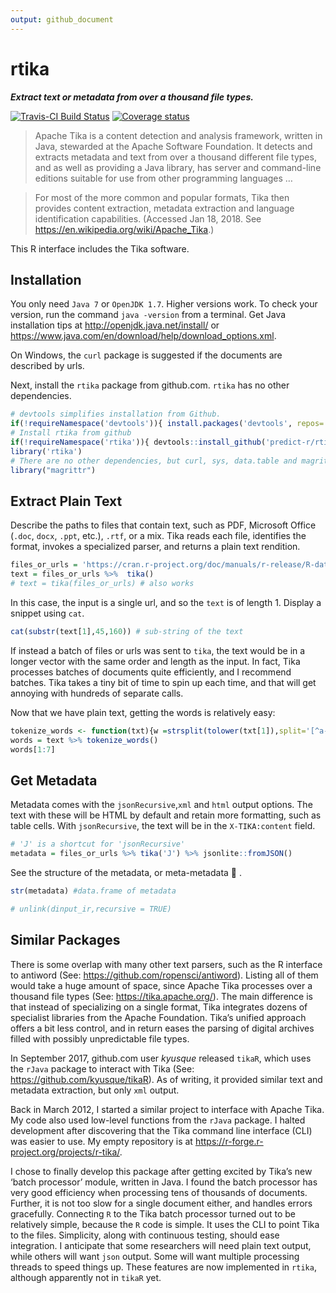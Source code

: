```yaml
---
output: github_document
---
```

# rtika
***Extract text or metadata from over a thousand file types.***

[![Travis-CI Build Status](https://travis-ci.org/predict-r/rtika.svg?branch=master)](https://travis-ci.org/predict-r/rtika)
[![Coverage status](https://codecov.io/gh/predict-r/rtika/branch/master/graph/badge.svg)](https://codecov.io/github/predict-r/rtika?branch=master)


>Apache Tika is a content detection and analysis framework, written in Java, stewarded at the Apache Software Foundation. It detects and extracts metadata and text from over a thousand different file types, and as well as providing a Java library, has server and command-line editions suitable for use from other programming languages ...

>For most of the more common and popular formats, Tika then provides content extraction, metadata extraction and language identification capabilities. (Accessed Jan 18, 2018. See <https://en.wikipedia.org/wiki/Apache_Tika>.)

This R interface includes the Tika software.

## Installation
You only need `Java 7` or `OpenJDK 1.7`. Higher versions work. To check your version, run the command `java -version` from a terminal. Get Java installation tips at <http://openjdk.java.net/install/> or <https://www.java.com/en/download/help/download_options.xml>. 

On Windows, the `curl` package is suggested if the documents are described by urls.

Next, install the `rtika` package from github.com. `rtika` has no other dependencies.

```r
# devtools simplifies installation from Github.
if(!requireNamespace('devtools')){ install.packages('devtools', repos='https://cloud.r-project.org') }
# Install rtika from github
if(!requireNamespace('rtika')){ devtools::install_github('predict-r/rtika') } 
library('rtika') 
# There are no other dependencies, but curl, sys, data.table and magrittr are suggested.
library("magrittr")
```



## Extract Plain Text
Describe the paths to files that contain text, such as PDF, Microsoft Office (`.doc`, `docx`, `.ppt`, etc.), `.rtf`, or a mix. Tika reads each file, identifies the format, invokes a specialized parser, and returns a plain text rendition.
```r
files_or_urls = 'https://cran.r-project.org/doc/manuals/r-release/R-data.pdf'
text = files_or_urls %>%  tika()
# text = tika(files_or_urls) # also works
```

In this case, the input is a single url, and so the `text` is of length 1. Display a snippet using `cat`.
```r
cat(substr(text[1],45,160)) # sub-string of the text

```
If instead a batch of files or urls was sent to `tika`, the text would be in a longer vector with the same order and length as the input. In fact, Tika processes batches of documents quite efficiently, and I recommend batches. Tika takes a tiny bit of time to spin up each time, and that will get annoying with hundreds of separate calls.  
 
 Now that we have plain text, getting the words is relatively easy:
```r
tokenize_words <- function(txt){w =strsplit(tolower(txt[1]),split='[^a-zA-Z]+')[[1]]; w[w!='']}
words = text %>% tokenize_words()
words[1:7] 
```
## Get Metadata
Metadata comes with the `jsonRecursive`,`xml` and `html` output options. The text with these will be HTML by default and retain more formatting, such as table cells.  With `jsonRecursive`, the text will be in the `X-TIKA:content` field.
```r
# 'J' is a shortcut for 'jsonRecursive'
metadata = files_or_urls %>% tika('J') %>% jsonlite::fromJSON()
```
See the structure of the metadata, or meta-metadata 🤯 .

```r
str(metadata) #data.frame of metadata
```
```r
# unlink(dinput_ir,recursive = TRUE)
```
## Similar Packages

There is some overlap with many other text parsers, such as the R interface to antiword (See: <https://github.com/ropensci/antiword>). Listing all of them would take a huge amount of space, since Apache Tika processes over a thousand file types (See: <https://tika.apache.org/>). The main difference is that instead of specializing on a single format, Tika integrates dozens of specialist libraries from the Apache Foundation. Tika's unified approach offers a bit less control, and in return eases the parsing of digital archives filled with possibly unpredictable file types.

In September 2017, github.com user *kyusque* released `tikaR`, which uses the `rJava` package to interact with Tika (See: <https://github.com/kyusque/tikaR>). As of writing, it provided similar text and metadata extraction, but only `xml` output. 

Back in March 2012, I started a similar project to interface with Apache Tika. My code also used low-level functions from the `rJava` package. I halted development after discovering that the Tika command line interface (CLI) was easier to use. My empty repository is at <https://r-forge.r-project.org/projects/r-tika/>.

 I chose to finally develop this package after getting excited by Tika's new 'batch processor' module, written in Java. I found the batch processor has very good efficiency when processing tens of thousands of documents. Further, it is not too slow for a single document either, and handles errors gracefully. Connecting `R` to the Tika batch processor turned out to be relatively simple, because the `R` code is simple. It uses the CLI to point Tika to the files. Simplicity, along with continuous testing, should ease integration. I anticipate that some researchers will need plain text output, while others will want `json` output. Some will want multiple processing threads to speed things up. These features are now implemented in `rtika`, although apparently not in `tikaR` yet. 
